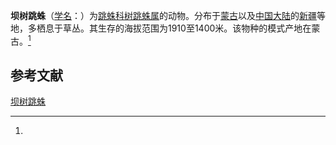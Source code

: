 {{Speciesbox
| name = 坝树跳蛛
| status = 
| status_system = 
| image = 
| genus = Yllenus
| species = bajan
| authority = (Proszynski, 1968)<ref name='id14910'>{{cite web| url =http://www.bioinfo.cn/db05/BjdwSpecies.php?action=view&id=14910| title =坝树跳蛛| work =《中国动物物种编目数据库》| publisher =中国科学院微生物研究所| author =中国科学院动物研究所| accessdate =2009-04-28| deadurl =yes| archiveurl =https://web.archive.org/web/20160305061531/http://www.bioinfo.cn/db05/BjdwSpecies.php?action=view&id=14910| archivedate =2016-03-05}}</ref>
}}

'''坝树跳蛛'''（[[学名|学名]]：{{lang|la|''Yllenus bajan''}}）为[[跳蛛科|跳蛛科]][[树跳蛛属|树跳蛛属]]的动物。分布于[[蒙古|蒙古]]以及[[中国大陆|中国大陆]]的[[新疆|新疆]]等地，多栖息于草丛。其生存的海拔范围为1910至1400米。该物种的模式产地在蒙古。<ref name='id14910'/>

== 参考文献 ==
{{reflist}}

{{Wikispecies|Yllenus bajan}}
{{Taxonbar|from=Q2735213}}

[[Category:树跳蛛属|坝树跳蛛]]


{{蜘蛛小作品}}
